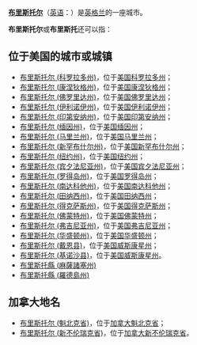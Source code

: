 '''[[布里斯托尔|布里斯托尔]]'''（[[英语|英语]]：'''{{lang|en|Bristol}}'''）是[[英格兰|英格兰]]的一座城市。

'''布里斯托尔'''或'''布里斯托'''还可以指：

==位于美国的城市或城镇==
*[[布里斯托尔_(科罗拉多州)|布里斯托尔 (科罗拉多州)]]，位于[[美国|美国]][[科罗拉多州|科罗拉多州]]；
*[[布里斯托尔_(康涅狄格州)|布里斯托尔 (康涅狄格州)]]，位于[[美国|美国]][[康涅狄格州|康涅狄格州]]；
*[[布里斯托尔_(佛罗里达州)|布里斯托尔 (佛罗里达州)]]，位于[[美国|美国]][[佛罗里达州|佛罗里达州]]；
*[[布里斯托尔_(伊利诺伊州)|布里斯托尔 (伊利诺伊州)]]，位于[[美国|美国]][[伊利诺伊州|伊利诺伊州]]；
*[[布里斯托尔_(印第安纳州)|布里斯托尔 (印第安纳州)]]，位于[[美国|美国]][[印第安纳州|印第安纳州]]；
*[[布里斯托尔_(缅因州)|布里斯托尔 (缅因州)]]，位于[[美国|美国]][[缅因州|缅因州]]；
*[[布里斯托尔_(马里兰州)|布里斯托尔 (马里兰州)]]，位于[[美国|美国]][[马里兰州|马里兰州]]；
*[[布里斯托尔_(新罕布什尔州)|布里斯托尔 (新罕布什尔州)]]，位于[[美国|美国]][[新罕布什尔州|新罕布什尔州]]；
*[[布里斯托尔_(纽约州)|布里斯托尔 (纽约州)]]，位于[[美国|美国]][[纽约州|纽约州]]；
*[[布里斯托尔_(宾夕法尼亚州)|布里斯托尔 (宾夕法尼亚州)]]，位于[[美国|美国]][[宾夕法尼亚州|宾夕法尼亚州]]；
*[[布里斯托尔_(罗得岛州)|布里斯托尔 (罗得岛州)]]，位于[[美国|美国]][[罗得岛州|罗得岛州]]；
*[[布里斯托尔_(南达科他州)|布里斯托尔 (南达科他州)]]，位于[[美国|美国]][[南达科他州|南达科他州]]；
*[[布里斯托尔_(田纳西州)|布里斯托尔 (田纳西州)]]，位于[[美国|美国]][[田纳西州|田纳西州]]；
*[[布里斯托尔_(得克萨斯州)|布里斯托尔 (得克萨斯州)]]，位于[[美国|美国]][[得克萨斯州|得克萨斯州]]；
*[[布里斯托尔_(佛蒙特州)|布里斯托尔 (佛蒙特州)]]，位于[[美国|美国]][[佛蒙特州|佛蒙特州]]；
*[[布里斯托尔_(弗吉尼亚州)|布里斯托尔 (弗吉尼亚州)]]，位于[[美国|美国]][[弗吉尼亚州|弗吉尼亚州]]；
*[[布里斯托尔_(华盛顿州)|布里斯托尔 (华盛顿州)]]，位于[[美国|美国]][[华盛顿州|华盛顿州]]；
*[[布里斯托尔_(戴恩县)|布里斯托尔 (戴恩县)]]，位于[[美国|美国]][[威斯康星州|威斯康星州]]；
*[[布里斯托尔_(基诺沙县)|布里斯托尔 (基诺沙县)]]，位于[[美国|美国]][[威斯康星州|威斯康星州]]。
*[[布里斯托縣_(麻薩諸塞州)|布里斯托縣 (麻薩諸塞州)]]
*[[布里斯托縣_(羅德島州)|布里斯托縣 (羅德島州)]]

==加拿大地名==
*[[布里斯托尔_(魁北克省)|布里斯托尔 (魁北克省)]]，位于[[加拿大|加拿大]][[魁北克省|魁北克省]]；
*[[布里斯托尔_(新不伦瑞克省)|布里斯托尔 (新不伦瑞克省)]]，位于[[加拿大|加拿大]][[新不伦瑞克省|新不伦瑞克省]]。

{{disambig|cat=五字地名消歧义|Bristol}}